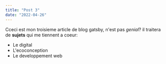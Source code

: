 ```yaml
---
title: "Post 3"
date: "2022-04-26"
---
```

Cceci est mon troisieme article de blog gatsby, n'est pas *genial*?
il traitera de **sujets** qui me tiennent a coeur:
* Le digital
* L'ecoconception
* Le developpement web